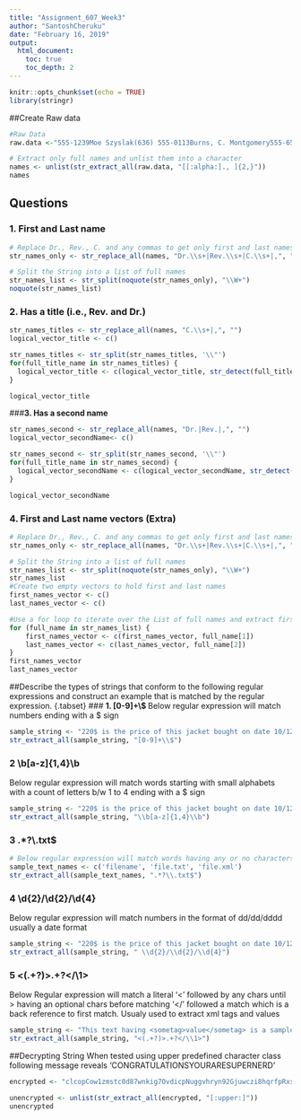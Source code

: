 ```yaml
---
title: "Assignment_607_Week3"
author: "SantoshCheruku"
date: "February 16, 2019"
output:
  html_document:
    toc: true
    toc_depth: 2
---
```


```r
knitr::opts_chunk$set(echo = TRUE)
library(stringr)
```

##Create Raw data
```r
#Raw Data
raw.data <-"555-1239Moe Szyslak(636) 555-0113Burns, C. Montgomery555-6542Rev. Timothy Lovejoy555 8904Ned Flanders636-555-3226Simpson, Homer5553642Dr. Julius Hibbert"

# Extract only full names and unlist them into a character
names <- unlist(str_extract_all(raw.data, "[[:alpha:]., ]{2,}")) 
names

```

## Questions {.tabset}
### **1. First and Last name**
```r

# Replace Dr., Rev., C. and any commas to get only first and last names
str_names_only <- str_replace_all(names, "Dr.\\s+|Rev.\\s+|C.\\s+|,", "")

# Split the String into a list of full names
str_names_list <- str_split(noquote(str_names_only), "\\W+")
noquote(str_names_list)
```

### **2. Has a title (i.e., Rev. and Dr.)**
```r

str_names_titles <- str_replace_all(names, "C.\\s+|,", "")
logical_vector_title <- c()

str_names_titles <- str_split(str_names_titles, '\\"')
for(full_title_name in str_names_titles) {
  logical_vector_title <- c(logical_vector_title, str_detect(full_title_name, "Dr.|Rev."))
}

logical_vector_title

```

###**3. Has a second name**
```r

str_names_second <- str_replace_all(names, "Dr.|Rev.|,", "")
logical_vector_secondName<- c()

str_names_second <- str_split(str_names_second, '\\"')
for(full_title_name in str_names_second) {
  logical_vector_secondName <- c(logical_vector_secondName, str_detect(full_title_name, "\\."))
}

logical_vector_secondName
```

### **4. First and Last name vectors (Extra)**
```r

# Replace Dr., Rev., C. and any commas to get only first and last names
str_names_only <- str_replace_all(names, "Dr.\\s+|Rev.\\s+|C.\\s+|,", "")

# Split the String into a list of full names
str_names_list <- str_split(noquote(str_names_only), "\\W+")
str_names_list
#Create two empty vectors to hold first and last names
first_names_vector <- c()
last_names_vector <- c()

#Use a for loop to iterate over the List of full names and extract first and last names into vectors
for (full_name in str_names_list) { 
    first_names_vector <- c(first_names_vector, full_name[1])  
    last_names_vector <- c(last_names_vector, full_name[2])
}
first_names_vector
last_names_vector
```

##Describe the types of strings that conform to the following regular expressions and construct an example that is matched by the regular expression.  {.tabset}
### **1. [0-9]+\\$ **
Below regular expression will match numbers ending with a $ sign
```r
sample_string <- "220$ is the price of this jacket bought on date 10/12/2018"
str_extract_all(sample_string, "[0-9]+\\$")
```

### **2  \\b[a-z]{1,4}\\b**
Below regular expression will match words starting with small alphabets with a count of letters b/w 1 to 4 ending with a $ sign
```r
sample_string <- "220$ is the price of this jacket bought on date 10/12/2018."
str_extract_all(sample_string, "\\b[a-z]{1,4}\\b")
```
### 3 .*?\\.txt$
```r
# Below regular expression will match words having any or no characters and ending with a .txt
sample_text_names <- c('filename', 'file.txt', 'file.xml')
str_extract_all(sample_text_names, ".*?\\.txt$")
```
### **4 \\d{2}/\\d{2}/\\d{4}**
Below regular expression will match numbers in the format of dd/dd/dddd usually a date format 
```r
sample_string <- "220$ is the price of this jacket bought on date 10/12/2018"
str_extract_all(sample_string, " \\d{2}/\\d{2}/\\d{4}")
```
### **5 <(.+?)>.+?</\\1> **
Below Regular expression will match a literal '<' followed by any chars until > having an optional chars before matching '</' followed a match which is a back reference to first match. Usualy used to extract xml tags and values
```r
sample_string <- "This text having <sometag>value</sometag> is a sample xml tag"
str_extract_all(sample_string, "<(.+?)>.+?</\\1>")
```


##Decrypting String
When tested using upper predefined character class following message reveals 'CONGRATULATIONSYOURARESUPERNERD'
```r
encrypted <- "clcopCow1zmstc0d87wnkig7OvdicpNuggvhryn92Gjuwczi8hqrfpRxs5Aj5dwpn0TanwoUwisdij7Lj8kpf03AT5Idr3coc0bt7yczjatOaootj55t3Nj3ne6c4Sfek.r1w1YwwojigOd6vrfUrbz2.2bkAnbhzgv4R9i05zEcrop.wAgnb.SqoU65fPa1otfb7wEm24k6t3sR9zqe5fy89n6Nd5t9kc4fE905gmc4Rgxo5nhDk!gr"

unencrypted <- unlist(str_extract_all(encrypted, "[:upper:]"))
unencrypted
```